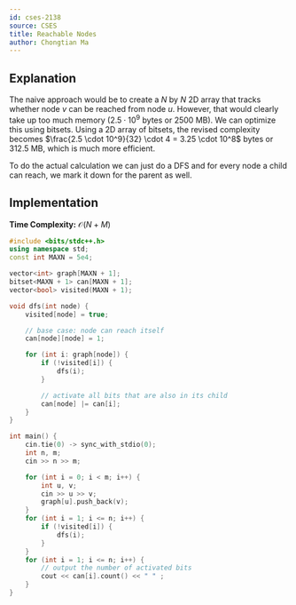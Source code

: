 ```yaml
---
id: cses-2138
source: CSES
title: Reachable Nodes
author: Chongtian Ma
---
```


## Explanation

The naive approach would be to create a $N$ by $N$ 2D array that tracks whether
node $v$ can be reached from node $u$. However, that would clearly take up too
much memory ($2.5 \cdot 10^9$ bytes or $2500$ MB). We can optimize this using
bitsets. Using a 2D array of bitsets, the revised complexity becomes
$\frac{2.5 \cdot 10^9}{32} \cdot 4 = 3.25 \cdot 10^8$ bytes or $312.5$ MB, which is much
more efficient.

To do the actual calculation we can just do a DFS and for every node a child can
reach, we mark it down for the parent as well.

## Implementation

**Time Complexity:** $\mathcal{O}(N + M)$

<LanguageSection>

<CPPSection>

```cpp
#include <bits/stdc++.h>
using namespace std;
const int MAXN = 5e4;

vector<int> graph[MAXN + 1];
bitset<MAXN + 1> can[MAXN + 1];
vector<bool> visited(MAXN + 1);

void dfs(int node) {
	visited[node] = true;

	// base case: node can reach itself
	can[node][node] = 1;

	for (int i: graph[node]) {
		if (!visited[i]) {
			dfs(i);
		}

		// activate all bits that are also in its child
		can[node] |= can[i];
	}
}

int main() {
	cin.tie(0) -> sync_with_stdio(0);
	int n, m;
	cin >> n >> m;

	for (int i = 0; i < m; i++) {
		int u, v;
		cin >> u >> v;
		graph[u].push_back(v);
	}
	for (int i = 1; i <= n; i++) {
		if (!visited[i]) {
			dfs(i);
		}
	}
	for (int i = 1; i <= n; i++) {
		// output the number of activated bits
		cout << can[i].count() << " " ;
	}
}
```

</CPPSection>

</LanguageSection>
